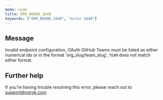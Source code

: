```yaml
---
mode: wide
title: ERR_NGROK_1640
keywords: ["ERR_NGROK_1640", "error 1640"]
---
```


## Message

Invalid endpoint configuration, OAuth GitHub Teams must be listed as either numerical ids or in the format 'org_slug/team_slug', `TEAM` does not match either format.

## Further help

If you're having trouble resolving this error, please reach out to [support@ngrok.com](mailto:support@ngrok.com?subject=Help%20with%20ERR_NGROK_1640)
